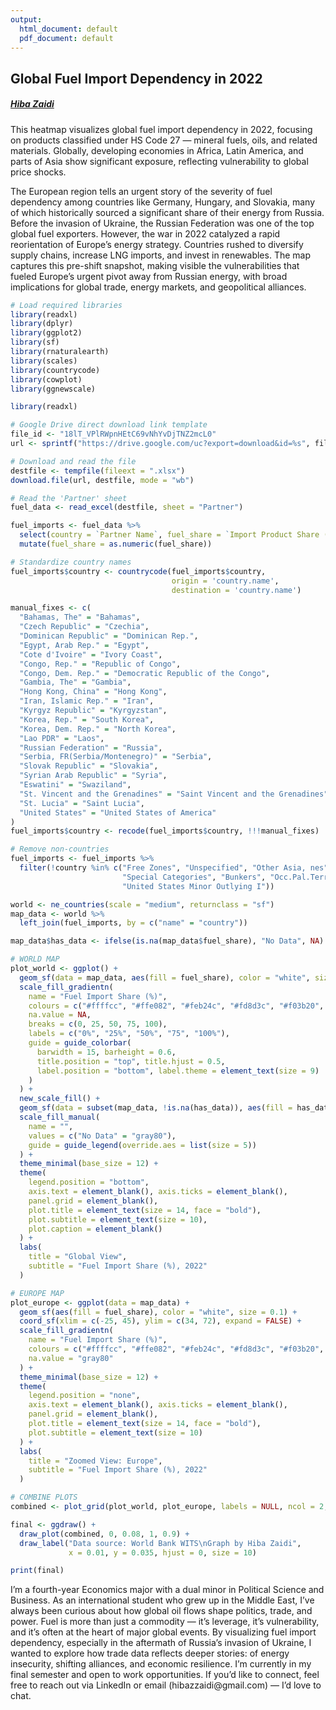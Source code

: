 ---
output:
  html_document: default
  pdf_document: default
---
## Global Fuel Import Dependency in 2022

##### [Hiba Zaidi](https://www.linkedin.com/in/hibazaidi/)

This heatmap visualizes global fuel import dependency in 2022, focusing on products classified under HS Code 27 — mineral fuels, oils, and related materials. Globally, developing economies in Africa, Latin America, and parts of Asia show significant exposure, reflecting vulnerability to global price shocks.

The European region tells an urgent story of the severity of fuel dependency among countries like Germany, Hungary, and Slovakia, many of which historically sourced a significant share of their energy from Russia. Before the invasion of Ukraine, the Russian Federation was one of the top global fuel exporters. However, the war in 2022 catalyzed a rapid reorientation of Europe’s energy strategy. Countries rushed to diversify supply chains, increase LNG imports, and invest in renewables. The map captures this pre-shift snapshot, making visible the vulnerabilities that fueled Europe’s urgent pivot away from Russian energy, with broad implications for global trade, energy markets, and geopolitical alliances.


```{r, fig.width=12, fig.height=6.5, dpi=200, warning=FALSE, message=FALSE, echo=FALSE, include=TRUE}
# Load required libraries
library(readxl)
library(dplyr)
library(ggplot2)
library(sf)
library(rnaturalearth)
library(scales)
library(countrycode)
library(cowplot)
library(ggnewscale)

library(readxl)

# Google Drive direct download link template
file_id <- "18lT_VPlRWpnHEtC69vNhYvDjTNZ2mcL0"  
url <- sprintf("https://drive.google.com/uc?export=download&id=%s", file_id)

# Download and read the file
destfile <- tempfile(fileext = ".xlsx")
download.file(url, destfile, mode = "wb")

# Read the 'Partner' sheet
fuel_data <- read_excel(destfile, sheet = "Partner")

fuel_imports <- fuel_data %>%
  select(country = `Partner Name`, fuel_share = `Import Product Share (%)`) %>%
  mutate(fuel_share = as.numeric(fuel_share))

# Standardize country names
fuel_imports$country <- countrycode(fuel_imports$country,
                                    origin = 'country.name',
                                    destination = 'country.name')

manual_fixes <- c(
  "Bahamas, The" = "Bahamas",
  "Czech Republic" = "Czechia",
  "Dominican Republic" = "Dominican Rep.",
  "Egypt, Arab Rep." = "Egypt",
  "Cote d'Ivoire" = "Ivory Coast",
  "Congo, Rep." = "Republic of Congo",
  "Congo, Dem. Rep." = "Democratic Republic of the Congo",
  "Gambia, The" = "Gambia",
  "Hong Kong, China" = "Hong Kong",
  "Iran, Islamic Rep." = "Iran",
  "Kyrgyz Republic" = "Kyrgyzstan",
  "Korea, Rep." = "South Korea",
  "Korea, Dem. Rep." = "North Korea",
  "Lao PDR" = "Laos",
  "Russian Federation" = "Russia",
  "Serbia, FR(Serbia/Montenegro)" = "Serbia",
  "Slovak Republic" = "Slovakia",
  "Syrian Arab Republic" = "Syria",
  "Eswatini" = "Swaziland",
  "St. Vincent and the Grenadines" = "Saint Vincent and the Grenadines",
  "St. Lucia" = "Saint Lucia",
  "United States" = "United States of America"
)
fuel_imports$country <- recode(fuel_imports$country, !!!manual_fixes)

# Remove non-countries
fuel_imports <- fuel_imports %>%
  filter(!country %in% c("Free Zones", "Unspecified", "Other Asia, nes",
                         "Special Categories", "Bunkers", "Occ.Pal.Terr",
                         "United States Minor Outlying I"))

world <- ne_countries(scale = "medium", returnclass = "sf")
map_data <- world %>%
  left_join(fuel_imports, by = c("name" = "country"))

map_data$has_data <- ifelse(is.na(map_data$fuel_share), "No Data", NA)

# WORLD MAP
plot_world <- ggplot() +
  geom_sf(data = map_data, aes(fill = fuel_share), color = "white", size = 0.1) +
  scale_fill_gradientn(
    name = "Fuel Import Share (%)",
    colours = c("#ffffcc", "#ffe082", "#feb24c", "#fd8d3c", "#f03b20", "#bd0026", "#800026"),
    na.value = NA,
    breaks = c(0, 25, 50, 75, 100),
    labels = c("0%", "25%", "50%", "75", "100%"),
    guide = guide_colorbar(
      barwidth = 15, barheight = 0.6,
      title.position = "top", title.hjust = 0.5,
      label.position = "bottom", label.theme = element_text(size = 9)
    )
  ) +
  new_scale_fill() +
  geom_sf(data = subset(map_data, !is.na(has_data)), aes(fill = has_data), color = NA) +
  scale_fill_manual(
    name = "",
    values = c("No Data" = "gray80"),
    guide = guide_legend(override.aes = list(size = 5))
  ) +
  theme_minimal(base_size = 12) +
  theme(
    legend.position = "bottom",
    axis.text = element_blank(), axis.ticks = element_blank(),
    panel.grid = element_blank(),
    plot.title = element_text(size = 14, face = "bold"),
    plot.subtitle = element_text(size = 10),
    plot.caption = element_blank()
  ) +
  labs(
    title = "Global View",
    subtitle = "Fuel Import Share (%), 2022"
  )

# EUROPE MAP
plot_europe <- ggplot(data = map_data) +
  geom_sf(aes(fill = fuel_share), color = "white", size = 0.1) +
  coord_sf(xlim = c(-25, 45), ylim = c(34, 72), expand = FALSE) +
  scale_fill_gradientn(
    name = "Fuel Import Share (%)",
    colours = c("#ffffcc", "#ffe082", "#feb24c", "#fd8d3c", "#f03b20", "#bd0026", "#800026"),
    na.value = "gray80"
  ) +
  theme_minimal(base_size = 12) +
  theme(
    legend.position = "none",
    axis.text = element_blank(), axis.ticks = element_blank(),
    panel.grid = element_blank(),
    plot.title = element_text(size = 14, face = "bold"),
    plot.subtitle = element_text(size = 10)
  ) +
  labs(
    title = "Zoomed View: Europe",
    subtitle = "Fuel Import Share (%), 2022"
  )

# COMBINE PLOTS
combined <- plot_grid(plot_world, plot_europe, labels = NULL, ncol = 2, rel_widths = c(1.5, 1))

final <- ggdraw() +
  draw_plot(combined, 0, 0.08, 1, 0.9) +
  draw_label("Data source: World Bank WITS\nGraph by Hiba Zaidi",
             x = 0.01, y = 0.035, hjust = 0, size = 10)

print(final)


```

I’m a fourth-year Economics major with a dual minor in Political Science and Business. As an international student who grew up in the Middle East, I’ve always been curious about how global oil flows shape politics, trade, and power. Fuel is more than just a commodity — it’s leverage, it’s vulnerability, and it’s often at the heart of major global events. By visualizing fuel import dependency, especially in the aftermath of Russia’s invasion of Ukraine, I wanted to explore how trade data reflects deeper stories: of energy insecurity, shifting alliances, and economic resilience. I’m currently in my final semester and open to work opportunities. If you’d like to connect, feel free to reach out via LinkedIn or email (hibazzaidi@gmail.com) — I’d love to chat.

